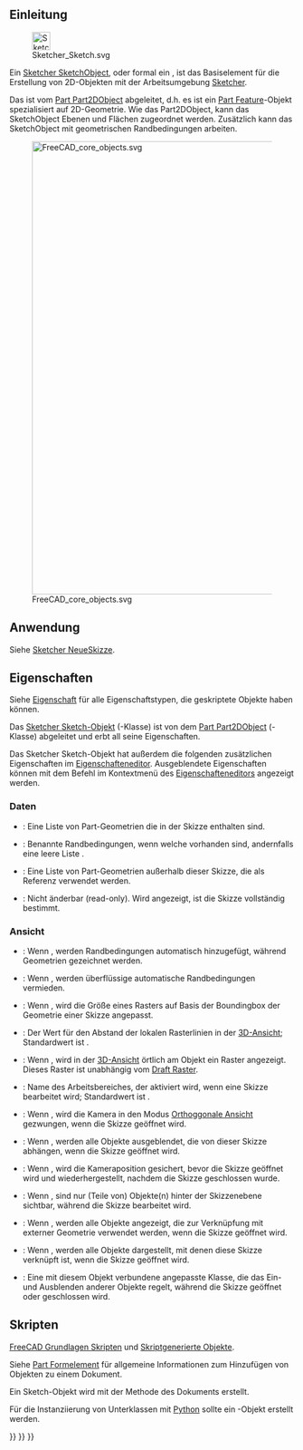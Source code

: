 <languages/>
{{TOCright}}

<span id="Introduction"></span>
== Einleitung ==

[[File:Sketcher_Sketch.svg|32px]]

Ein [[Sketcher_SketchObject/de|Sketcher SketchObject]], oder formal ein {{incode|Sketcher::SketchObject}}, ist das Basiselement für die Erstellung von 2D-Objekten mit der Arbeitsumgebung [[Sketcher_Workbench/de|Sketcher]].

Das {{incode|Sketcher::SketchObject}} ist vom [[Part_Part2DObject/de|Part Part2DObject]] abgeleitet, d.h. es ist ein [[Part Feature/de|Part Feature]]-Objekt spezialisiert auf 2D-Geometrie. Wie das Part2DObject, kann das SketchObject Ebenen und Flächen zugeordnet werden. Zusätzlich kann das SketchObject mit geometrischen Randbedingungen arbeiten.

[[File:FreeCAD_core_objects.svg|800px]]

{{Caption|Vereinfachtes Diagramm der Beziehungen zwischen den Kernobjekten in FreeCAD}}

<span id="Usage"></span>
==Anwendung==

Siehe [[Sketcher_NewSketch/de|Sketcher NeueSkizze]].

<span id="Properties"></span>
==Eigenschaften==

Siehe [[Property/de|Eigenschaft]] für alle Eigenschaftstypen, die geskriptete Objekte haben können.

Das [[Sketcher_SketchObject/de|Sketcher Sketch-Objekt]] ({{incode|Sketcher::SketchObject}}-Klasse) ist von dem [[Part_Part2DObject/de|Part Part2DObject]] ({{incode|Part::Part2DObject}}-Klasse) abgeleitet und erbt all seine Eigenschaften.

Das Sketcher Sketch-Objekt hat außerdem die folgenden zusätzlichen Eigenschaften im [[Property_editor/de|Eigenschafteneditor]]. Ausgeblendete Eigenschaften können mit dem Befehl {{MenuCommand|Alle anzeigen}} im Kontextmenü des [[Property_editor|Eigenschafteneditors]] angezeigt werden.

<span id="Data"></span>
=== Daten ===

{{TitleProperty|Sketch}}

* {{PropertyData/de|Geometry|GeometryList|Hidden}}: Eine Liste von Part-Geometrien die in der Skizze enthalten sind.
* {{PropertyData/de|Constraints|}}: Benannte Randbedingungen, wenn welche vorhanden sind, andernfalls eine leere Liste {{incode|[]}}.
* {{PropertyData/de|External Geometry|LinkSubList}}: Eine Liste von Part-Geometrien außerhalb dieser Skizze, die als Referenz verwendet werden.
* {{PropertyData/de|Fully Constrained|Bool|Hidden}}: Nicht änderbar (read-only). Wird {{TRUE}} angezeigt, ist die Skizze vollständig bestimmt.

<span id="View"></span>
=== Ansicht ===

{{TitleProperty|Auto Constraints}}

* {{PropertyView/de|Autoconstraints|Bool}}: Wenn {{TRUE}}, werden Randbedingungen automatisch hinzugefügt, während Geometrien gezeichnet werden.
* {{PropertyView/de|Avoid Redundant|Bool}}: Wenn {{TRUE}}, werden überflüssige automatische Randbedingungen vermieden.

{{TitleProperty|Grid}}

* {{PropertyView/de|Grid Auto|Bool}}: Wenn {{TRUE}}, wird die Größe eines Rasters auf Basis der Boundingbox der Geometrie einer Skizze angepasst.
* {{PropertyView/de|Grid Size|Length}}: Der Wert für den Abstand der lokalen Rasterlinien in der [[3D_view/de|3D-Ansicht]]; Standardwert ist {{value|10 mm}}.
* {{PropertyView/de|Show Grid|Bool}}: Wenn {{TRUE}}, wird in der [[3D_view/de|3D-Ansicht]] örtlich am Objekt ein Raster angezeigt. Dieses Raster ist unabhängig vom [[Draft_ToggleGrid/de|Draft Raster]].

{{TitleProperty|Visibility automation}}

* {{PropertyView/de|Editing Workbench|String}}: Name des Arbeitsbereiches, der aktiviert wird, wenn eine Skizze bearbeitet wird; Standardwert ist {{value|SketcherWorkbench}}.
* {{PropertyView/de|Force Ortho|Bool}}: Wenn {{TRUE}}, wird die Kamera in den Modus [[Std_OrthographicCamera/de|Orthoggonale Ansicht]] gezwungen, wenn die Skizze geöffnet wird.
* {{PropertyView/de|Hide Dependent|Bool}}: Wenn {{TRUE}}, werden alle Objekte ausgeblendet, die von dieser Skizze abhängen, wenn die Skizze geöffnet wird.
* {{PropertyView/de|Restore Camera|Bool}}: Wenn {{TRUE}}, wird die Kameraposition gesichert, bevor die Skizze geöffnet wird und wiederhergestellt, nachdem die Skizze geschlossen wurde.
* {{PropertyView/de|Section View|Bool}}: Wenn {{TRUE}}, sind nur (Teile von) Objekte(n) hinter der Skizzenebene sichtbar, während die Skizze bearbeitet wird.
* {{PropertyView/de|Show Links|Bool}}: Wenn {{TRUE}}, werden alle Objekte angezeigt, die zur Verknüpfung mit externer Geometrie verwendet werden, wenn die Skizze geöffnet wird.
* {{PropertyView/de|Show Support|Bool}}: Wenn {{TRUE}}, werden alle Objekte dargestellt, mit denen diese Skizze verknüpft ist, wenn die Skizze geöffnet wird.
* {{PropertyView/de|Tempo Vis|PythonObject|Hidden}}: Eine mit diesem Objekt verbundene angepasste Klasse, die das Ein- und Ausblenden anderer Objekte regelt, während die Skizze geöffnet oder geschlossen wird.

<span id="Scripting"></span>
== Skripten ==

{{Emphasis|Siehe auch:}} [[FreeCAD_Scripting_Basics/de|FreeCAD Grundlagen Skripten]] und [[Scripted_objects/de|Skriptgenerierte Objekte]].

Siehe [[Part_Feature/de|Part Formelement]] für allgemeine Informationen zum Hinzufügen von Objekten zu einem Dokument.

Ein Sketch-Objekt wird mit der {{incode|addObject()}} Methode des Dokuments erstellt.

{{Code|code=
import FreeCAD as App

doc = App.newDocument()
obj = App.ActiveDocument.addObject("Sketcher::SketchObject", "Sketch")
obj.Label = "Custom label"
}}

Für die Instanziierung von Unterklassen mit [[Python/de|Python]] sollte ein {{incode|Sketcher::SketchObjectPython}}-Objekt erstellt werden.

{{Code|code=
import FreeCAD as App

doc = App.newDocument()
obj = App.ActiveDocument.addObject("Sketcher::SketchObjectPython", "CustomSketch")
obj.Label = "Custom label"
}}


{{Sketcher_Tools_navi{{#translation:}}}}
{{Document_objects_navi{{#translation:}}}}
{{Userdocnavi{{#translation:}}}}